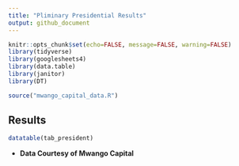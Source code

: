 ```yaml
---
title: "Pliminary Presidential Results"
output: github_document
---
```


```r
knitr::opts_chunk$set(echo=FALSE, message=FALSE, warning=FALSE)
library(tidyverse)
library(googlesheets4)
library(data.table)
library(janitor)
library(DT)
```


```r
source("mwango_capital_data.R")
```

## Results

```r
datatable(tab_president)
```


- **Data Courtesy of Mwango Capital** 